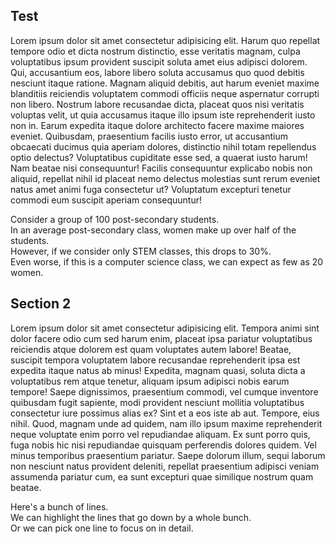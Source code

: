 
## Test

Lorem ipsum dolor sit amet consectetur adipisicing elit. Harum quo repellat tempore odio et dicta nostrum distinctio, esse veritatis magnam, culpa voluptatibus ipsum provident suscipit soluta amet eius adipisci dolorem.
Qui, accusantium eos, labore libero soluta accusamus quo quod debitis nesciunt itaque ratione. Magnam aliquid debitis, aut harum eveniet maxime blanditiis reiciendis voluptatem commodi officiis neque aspernatur corrupti non libero.
Nostrum labore recusandae dicta, placeat quos nisi veritatis voluptas velit, ut quia accusamus itaque illo ipsum iste reprehenderit iusto non in. Earum expedita itaque dolore architecto facere maxime maiores eveniet.
Quibusdam, praesentium facilis iusto error, ut accusantium obcaecati ducimus quia aperiam dolores, distinctio nihil totam repellendus optio delectus? Voluptatibus cupiditate esse sed, a quaerat iusto harum! Nam beatae nisi consequuntur!
Facilis consequuntur explicabo nobis non aliquid, repellat nihil id placeat nemo delectus molestias sunt rerum eveniet natus amet animi fuga consectetur ut? Voluptatum excepturi tenetur commodi eum suscipit aperiam consequuntur!

<FullPageScroller Background={FemaleCounter}>
  <div>Consider a group of 100 post-secondary students.</div>
  <div>In an average post-secondary class, women make up over half of the students.</div>
  <div>However, if we consider only STEM classes, this drops to 30%.</div>
  <div>Even worse, if this is a computer science class, we can expect as few as 20 women.</div>
</FullPageScroller>

## Section 2

Lorem ipsum dolor sit amet consectetur adipisicing elit. Tempora animi sint dolor facere odio cum sed harum enim, placeat ipsa pariatur voluptatibus reiciendis atque dolorem est quam voluptates autem labore!
Beatae, suscipit tempora voluptatem labore recusandae reprehenderit ipsa est expedita itaque natus ab minus! Expedita, magnam quasi, soluta dicta a voluptatibus rem atque tenetur, aliquam ipsum adipisci nobis earum tempore!
Saepe dignissimos, praesentium commodi, vel cumque inventore quibusdam fugit sapiente, modi provident nesciunt mollitia voluptatibus consectetur iure possimus alias ex? Sint et a eos iste ab aut. Tempore, eius nihil.
Quod, magnam unde ad quidem, nam illo ipsum maxime reprehenderit neque voluptate enim porro vel repudiandae aliquam. Ex sunt porro quis, fuga nobis hic nisi repudiandae quisquam perferendis dolores quidem.
Vel minus temporibus praesentium pariatur. Saepe dolorum illum, sequi laborum non nesciunt natus provident deleniti, repellat praesentium adipisci veniam assumenda pariatur cum, ea sunt excepturi quae similique nostrum quam beatae.

<HalfPageScroller Background={DisasterLineGraph}>
  <div>Here's a bunch of lines.</div>
  <div>We can highlight the lines that go down by a whole bunch.</div>
  <div>Or we can pick one line to focus on in detail.</div>
</HalfPageScroller>
